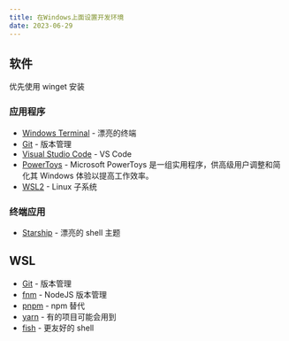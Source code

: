 ```yaml
---
title: 在Windows上面设置开发环境
date: 2023-06-29
---
```


## 软件

优先使用 winget 安装

### 应用程序

- [Windows Terminal](https://github.com/microsoft/terminal) - 漂亮的终端
- [Git](https://git-scm.com/) - 版本管理
- [Visual Studio Code](https://code.visualstudio.com/) - VS Code
- [PowerToys](https://github.com/microsoft/PowerToys) - Microsoft PowerToys 是一组实用程序，供高级用户调整和简化其 Windows 体验以提高工作效率。
- [WSL2](https://learn.microsoft.com/en-us/windows/wsl/) - Linux 子系统

### 终端应用

- [Starship](https://starship.rs/) - 漂亮的 shell 主题

## WSL

- [Git](https://git-scm.com/) - 版本管理
- [fnm](https://github.com/Schniz/fnm) - NodeJS 版本管理
- [pnpm](https://github.com/pnpm/pnpm) - npm 替代
- [yarn](https://github.com/yarnpkg/berry) - 有的项目可能会用到
- [fish](https://github.com/fish-shell/fish-shell) - 更友好的 shell
